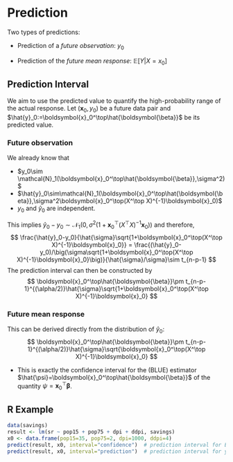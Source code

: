 # Prediction

Two types of predictions:

- Prediction of a *future observation*: $y_0$

- Prediction of the *future mean response*: $\mathbb{E}[Y|X=x_0]$

## Prediction Interval

We aim to use the predicted value to quantify the high-probability range of the actual response.
Let $(\boldsymbol{x}_0, y_0)$ be a future data pair and $\hat{y}_0:=\boldsymbol{x}_0^\top\hat{\boldsymbol{\beta}}$ be its predicted value.

### Future observation

We already know that 

- $y_0\sim \mathcal{N}_1(\boldsymbol{x}_0^\top\hat{\boldsymbol{\beta}},\sigma^2)$
- $\hat{y}_0\sim\mathcal{N}_1(\boldsymbol{x}_0^\top\hat{\boldsymbol{\beta}},\sigma^2\boldsymbol{x}_0^\top(X^\top X)^{-1}\boldsymbol{x}_0)$
- $y_0$ and $\hat{y}_0$ are independent. 

This implies $\hat{y}_0-y_0\sim\mathcal{N}_1(0,\sigma^2(1+\boldsymbol{x}_0^\top(X^\top X)^{-1}\boldsymbol{x}_0))$ and therefore,
$$
  \frac{\hat{y}_0-y_0}{\hat{\sigma}\sqrt{1+\boldsymbol{x}_0^\top(X^\top X)^{-1}\boldsymbol{x}_0}} = \frac{(\hat{y}_0-y_0)/\big(\sigma\sqrt{1+\boldsymbol{x}_0^\top(X^\top X)^{-1}\boldsymbol{x}_0}\big)}{\hat{\sigma}/\sigma}\sim t_{n-p-1}
$$
The prediction interval can then be constructed by
$$
  \boldsymbol{x}_0^\top\hat{\boldsymbol{\beta}}\pm t_{n-p-1}^{(\alpha/2)}\hat{\sigma}\sqrt{1+\boldsymbol{x}_0^\top(X^\top X)^{-1}\boldsymbol{x}_0}
$$

### Future mean response

This can be derived directly from the distribution of $\hat{y}_0$:
$$
  \boldsymbol{x}_0^\top\hat{\boldsymbol{\beta}}\pm t_{n-p-1}^{(\alpha/2)}\hat{\sigma}\sqrt{\boldsymbol{x}_0^\top(X^\top X)^{-1}\boldsymbol{x}_0}
$$
  
- This is exactly the confidence interval for the (BLUE) estimator $\hat{\psi}=\boldsymbol{x}_0^\top\hat{\boldsymbol{\beta}}$ of the quantity $\psi=\boldsymbol{x}_0^\top\boldsymbol{\beta}$.


## R Example

``` r
data(savings)
result <- lm(sr ~ pop15 + pop75 + dpi + ddpi, savings)
x0 <- data.frame(pop15=35, pop75=2, dpi=1000, ddpi=4)
predict(result, x0, interval="confidence")  # prediction interval for E[Y|X=x0]
predict(result, x0, interval="prediction")  # prediction interval for y0
```
